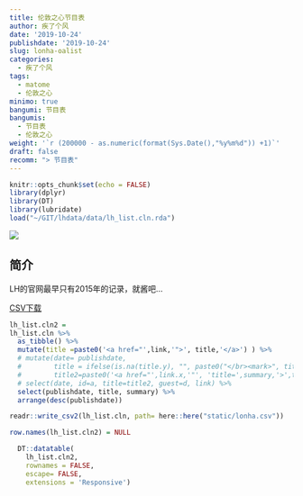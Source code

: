 ```yaml
---
title: 伦敦之心节目表
author: 疾了个风
date: '2019-10-24'
publishdate: '2019-10-24'
slug: lonha-oalist
categories:
  - 疾了个风
tags:
  - matome
  - 伦敦之心
minimo: true
bangumi: 节目表
bangumis:
  - 节目表
  - 伦敦之心
weight: '`r (200000 - as.numeric(format(Sys.Date(),"%y%m%d")) +1)`'
draft: false
recomm: "> 节目表"
---
```



```r
knitr::opts_chunk$set(echo = FALSE)
library(dplyr)
library(DT)
library(lubridate)
load("~/GIT/lhdata/data/lh_list.cln.rda")
```


![](https://raw.githubusercontent.com/tcgriffith/owaraisite/master/static/img/lonha.jpg)



## 简介

LH的官网最早只有2015年的记录，就酱吧…


[CSV下载](/lonha.csv)

```r

lh_list.cln2 =
lh_list.cln %>%
  as_tibble() %>%
  mutate(title =paste0('<a href="',link,'">', title,'</a>') ) %>%
  # mutate(date= publishdate,
  #        title = ifelse(is.na(title.y), "", paste0("</br><mark>", title.y,"</mark>")),
  #        title2=paste0('<a href="',link.x,'"', 'title=',summary,'>',title.x, title,'</a>')) %>%
  # select(date, id=a, title=title2, guest=d, link) %>%
  select(publishdate, title, summary) %>%
  arrange(desc(publishdate))

readr::write_csv2(lh_list.cln, path= here::here("static/lonha.csv"))

row.names(lh_list.cln2) = NULL

  DT::datatable(
    lh_list.cln2,
    rownames = FALSE,
    escape= FALSE,
    extensions = 'Responsive')
```

